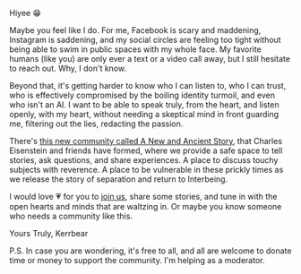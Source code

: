 Hiyee 😁

Maybe you feel like I do. For me, Facebook is scary and maddening, Instagram is saddening, and my social circles are feeling too tight without being able to swim in public spaces with my whole face. My favorite humans  (like you) are only ever a text or a video call away, but I still hesitate to reach out. Why, I don't know.

Beyond that, it's getting harder to know who I can listen to, who I can trust, who is effectively compromised by the boiling identity turmoil, and even who isn't an AI. I want to be able to speak truly, from the heart, and listen openly, with my heart, without needing a skeptical mind in front guarding me, filtering out the lies, redacting the passion.

There's [this new community called A New and Ancient Story](https://www.naascommunity.org/), that Charles Eisenstein and friends have formed, where we provide a safe space to tell stories, ask questions, and share experiences. A place to discuss touchy subjects with reverence. A place to be vulnerable in these prickly times as we release the story of separation and return to Interbeing.

I would love 💗 for you to [join us](https://www.naascommunity.org/share/yKkYwmkm9ZAsU86O?utm_source=manual), share some stories, and tune in with the open hearts and minds that are waltzing in. Or maybe you know someone who needs a community like this.

Yours Truly,
Kerrbear

P.S. In case you are wondering, it's free to all, and all are welcome to donate time or money to support the community. I'm helping as a moderator.